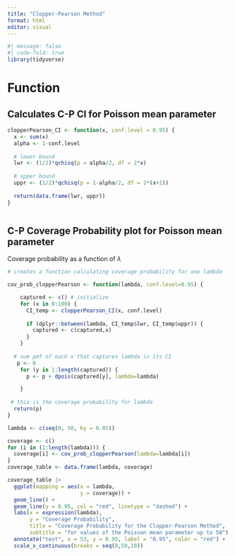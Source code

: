 ```yaml
---
title: "Clopper-Pearson Method"
format: html
editor: visual
---
```


```r
#| message: false
#| code-fold: true
library(tidyverse)

```

# Function

## Calculates C-P CI for Poisson mean parameter

```r
clopperPearson_CI <- function(x, conf.level = 0.95) {
  x <- sum(x)
  alpha <- 1-conf.level
  
  # lower bound
  lwr <- (1/2)*qchisq(p = alpha/2, df = 2*x)
  
  # upper bound
  uppr <- (1/2)*qchisq(p = 1-alpha/2, df = 2*(x+1))
  
  return(data.frame(lwr, uppr))
}



```

## C-P Coverage Probability plot for Poisson mean parameter

Coverage probability as a function of $\lambda$

```r
# creates a function calculating coverage probability for one lambda

cov_prob_clopperPearson <- function(lambda, conf.level=0.95) {

    captured <- c() # initialize
    for (x in 0:100) {
      CI_temp <- clopperPearson_CI(x, conf.level)
    
      if (dplyr::between(lambda, CI_temp$lwr, CI_temp$uppr)) {
        captured <- c(captured,x)
      }
    }
    
  # sum pmf of each x that captures lambda in its CI
   p <- 0
    for (y in 1:length(captured)) {
      p <- p + dpois(captured[y], lambda=lambda)

    }
  
 # this is the coverage probability for lambda
  return(p)
}


```

```r
lambda <- c(seq(0, 50, by = 0.05))

coverage <- c()
for (i in (1:length(lambda))) {
  coverage[i] <- cov_prob_clopperPearson(lambda=lambda[i])
}
coverage_table <- data.frame(lambda, coverage)

coverage_table |> 
  ggplot(mapping = aes(x = lambda,
                       y = coverage)) +
  geom_line() +
  geom_line(y = 0.95, col = "red", linetype = "dashed") +
  labs(x = expression(lambda),
       y = "Coverage Probability",
       title = "Coverage Probability for the Clopper-Pearson Method",
       subtitle = "for values of the Poisson mean parameter up to 50") +
  annotate("text", x = 53, y = 0.95, label = "0.95", color = "red") +
  scale_x_continuous(breaks = seq(0,50,10))
```
